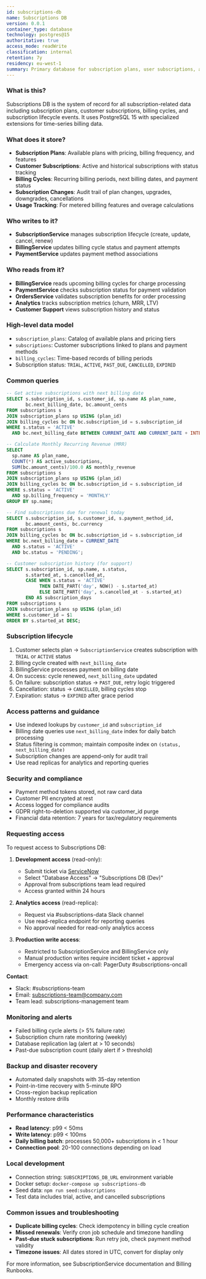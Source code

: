 ```yaml
---
id: subscriptions-db
name: Subscriptions DB
version: 0.0.1
container_type: database
technology: postgres@15
authoritative: true
access_mode: readWrite
classification: internal
retention: 7y
residency: eu-west-1
summary: Primary database for subscription plans, user subscriptions, and recurring billing cycles
---
```


<NodeGraph />

### What is this?
Subscriptions DB is the system of record for all subscription-related data including subscription plans, customer subscriptions, billing cycles, and subscription lifecycle events. It uses PostgreSQL 15 with specialized extensions for time-series billing data.

### What does it store?
- **Subscription Plans**: Available plans with pricing, billing frequency, and features
- **Customer Subscriptions**: Active and historical subscriptions with status tracking
- **Billing Cycles**: Recurring billing periods, next billing dates, and payment status
- **Subscription Changes**: Audit trail of plan changes, upgrades, downgrades, cancellations
- **Usage Tracking**: For metered billing features and overage calculations

### Who writes to it?
- **SubscriptionService** manages subscription lifecycle (create, update, cancel, renew)
- **BillingService** updates billing cycle status and payment attempts
- **PaymentService** updates payment method associations

### Who reads from it?
- **BillingService** reads upcoming billing cycles for charge processing
- **PaymentService** checks subscription status for payment validation
- **OrdersService** validates subscription benefits for order processing
- **Analytics** tracks subscription metrics (churn, MRR, LTV)
- **Customer Support** views subscription history and status

### High-level data model
- `subscription_plans`: Catalog of available plans and pricing tiers
- `subscriptions`: Customer subscriptions linked to plans and payment methods
- `billing_cycles`: Time-based records of billing periods
- Subscription status: `TRIAL`, `ACTIVE`, `PAST_DUE`, `CANCELLED`, `EXPIRED`

### Common queries
```sql
-- Get active subscriptions with next billing date
SELECT s.subscription_id, s.customer_id, sp.name AS plan_name,
       bc.next_billing_date, bc.amount_cents
FROM subscriptions s
JOIN subscription_plans sp USING (plan_id)
JOIN billing_cycles bc ON bc.subscription_id = s.subscription_id
WHERE s.status = 'ACTIVE'
  AND bc.next_billing_date BETWEEN CURRENT_DATE AND CURRENT_DATE + INTERVAL '7 days';

-- Calculate Monthly Recurring Revenue (MRR)
SELECT
  sp.name AS plan_name,
  COUNT(*) AS active_subscriptions,
  SUM(bc.amount_cents)/100.0 AS monthly_revenue
FROM subscriptions s
JOIN subscription_plans sp USING (plan_id)
JOIN billing_cycles bc ON bc.subscription_id = s.subscription_id
WHERE s.status = 'ACTIVE'
  AND sp.billing_frequency = 'MONTHLY'
GROUP BY sp.name;

-- Find subscriptions due for renewal today
SELECT s.subscription_id, s.customer_id, s.payment_method_id,
       bc.amount_cents, bc.currency
FROM subscriptions s
JOIN billing_cycles bc ON bc.subscription_id = s.subscription_id
WHERE bc.next_billing_date = CURRENT_DATE
  AND s.status = 'ACTIVE'
  AND bc.status = 'PENDING';

-- Customer subscription history (for support)
SELECT s.subscription_id, sp.name, s.status,
       s.started_at, s.cancelled_at,
       CASE WHEN s.status = 'ACTIVE'
            THEN DATE_PART('day', NOW() - s.started_at)
            ELSE DATE_PART('day', s.cancelled_at - s.started_at)
       END AS subscription_days
FROM subscriptions s
JOIN subscription_plans sp USING (plan_id)
WHERE s.customer_id = $1
ORDER BY s.started_at DESC;
```

### Subscription lifecycle
1. Customer selects plan → `SubscriptionService` creates subscription with `TRIAL` or `ACTIVE` status
2. Billing cycle created with `next_billing_date`
3. BillingService processes payment on billing date
4. On success: cycle renewed, `next_billing_date` updated
5. On failure: subscription status → `PAST_DUE`, retry logic triggered
6. Cancellation: status → `CANCELLED`, billing cycles stop
7. Expiration: status → `EXPIRED` after grace period

### Access patterns and guidance
- Use indexed lookups by `customer_id` and `subscription_id`
- Billing date queries use `next_billing_date` index for daily batch processing
- Status filtering is common; maintain composite index on `(status, next_billing_date)`
- Subscription changes are append-only for audit trail
- Use read replicas for analytics and reporting queries

### Security and compliance
- Payment method tokens stored, not raw card data
- Customer PII encrypted at rest
- Access logged for compliance audits
- GDPR right-to-deletion supported via customer_id purge
- Financial data retention: 7 years for tax/regulatory requirements

### Requesting access
To request access to Subscriptions DB:

1. **Development access** (read-only):
   - Submit ticket via [ServiceNow](https://company.service-now.com)
   - Select "Database Access" → "Subscriptions DB (Dev)"
   - Approval from subscriptions team lead required
   - Access granted within 24 hours

2. **Analytics access** (read-replica):
   - Request via #subscriptions-data Slack channel
   - Use read-replica endpoint for reporting queries
   - No approval needed for read-only analytics access

3. **Production write access**:
   - Restricted to SubscriptionService and BillingService only
   - Manual production writes require incident ticket + approval
   - Emergency access via on-call: PagerDuty #subscriptions-oncall

**Contact**:
- Slack: #subscriptions-team
- Email: subscriptions-team@company.com
- Team lead: subscriptions-management team

### Monitoring and alerts
- Failed billing cycle alerts (> 5% failure rate)
- Subscription churn rate monitoring (weekly)
- Database replication lag (alert at > 10 seconds)
- Past-due subscription count (daily alert if > threshold)

### Backup and disaster recovery
- Automated daily snapshots with 35-day retention
- Point-in-time recovery with 5-minute RPO
- Cross-region backup replication
- Monthly restore drills

### Performance characteristics
- **Read latency**: p99 < 50ms
- **Write latency**: p99 < 100ms
- **Daily billing batch**: processes 50,000+ subscriptions in < 1 hour
- **Connection pool**: 20-100 connections depending on load

### Local development
- Connection string: `SUBSCRIPTIONS_DB_URL` environment variable
- Docker setup: `docker-compose up subscriptions-db`
- Seed data: `npm run seed:subscriptions`
- Test data includes trial, active, and cancelled subscriptions

### Common issues and troubleshooting
- **Duplicate billing cycles**: Check idempotency in billing cycle creation
- **Missed renewals**: Verify cron job schedule and timezone handling
- **Past-due stuck subscriptions**: Run retry job, check payment method validity
- **Timezone issues**: All dates stored in UTC, convert for display only

For more information, see SubscriptionService documentation and Billing Runbooks.